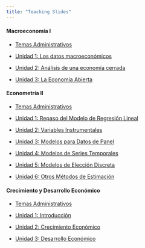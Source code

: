 ```yaml
---
title: "Teaching Slides"
---
```



#### Macroeconomía I

- [Temas Administrativos](https://mauriciotejada.com/macroeconomics_i_slides/0_temas_administrativos/)

- [Unidad 1: Los datos macroeconómicos](https://mauriciotejada.com/macroeconomics_i_slides/1_los_datos_macro/)

- [Unidad 2: Análisis de una economía cerrada](https://mauriciotejada.com/macroeconomics_i_slides/2_eco_cerrada/)

- [Unidad 3: La Economía Abierta](https://mauriciotejada.com/macroeconomics_i_slides/3_eco_abierta/)

#### Econometría II

- [Temas Administrativos](https://mauriciotejada.com/econometrics_ii_slides/0_temas_administrativos/)

- [Unidad 1: Repaso del Modelo de Regresión Lineal](https://mauriciotejada.com/econometrics_ii_slides/1_repaso_regresion_lineal/)

- [Unidad 2: Variables Instrumentales](https://mauriciotejada.com/econometrics_ii_slides/2_variables_instrumentales/)

- [Unidad 3: Modelos para Datos de Panel](https://mauriciotejada.com/econometrics_ii_slides/3_panel_de_datos/)

- [Unidad 4: Modelos de Series Temporales](https://mauriciotejada.com/econometrics_ii_slides/4_series_de_tiempo/)

- [Unidad 5: Modelos de Elección Discreta](https://mauriciotejada.com/econometrics_ii_slides/5_variable_dependiente_cualitativa/)

- [Unidad 6: Otros Métodos de Estimación](https://mauriciotejada.com/econometrics_ii_slides/6_otros_metodos_de_estimacion/)

#### Crecimiento y Desarrollo Económico

- [Temas Administrativos](https://mauriciotejada.com/crecimiento_y_desarrollo_slides/0_temas_administrativos/)

- [Unidad 1: Introducción](https://mauriciotejada.com/crecimiento_y_desarrollo_slides/1_hechos_estilizados/)

- [Unidad 2: Crecimiento Económico](https://mauriciotejada.com/crecimiento_y_desarrollo_slides/2_crecimiento_economico/)

- [Unidad 3: Desarrollo Económico](https://mauriciotejada.com/crecimiento_y_desarrollo_slides/3_desarrollo_economico/)

